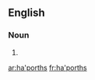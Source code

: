 {{also|ha'p'orths}}
==English==

===Noun===
{{head|en|noun plural form}}

# {{plural of|ha'porth|lang=en}}

[[ar:ha'porths]]
[[fr:ha'porths]]